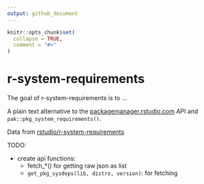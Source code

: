 ```yaml
---
output: github_document
---
```


<!-- README.md is generated from README.Rmd. Please edit that file -->

```r
knitr::opts_chunk$set(
  collapse = TRUE,
  comment = "#>"
)
```

# r-system-requirements

<!-- badges: start -->
<!-- badges: end -->


The goal of r-system-requirements is to ...

A plain text alternative to the [packagemanager.rstudio.com](https://packagemanager.rstudio.com/__api__/swagger/index.html) API and `pak::pkg_system_requirements()`.

Data from [rstudio/r-system-requirements](https://github.com/rstudio/r-system-requirements)




TODO: 

- create api functions:
  - fetch_*() for getting raw json as list
  - `get_pkg_sysdeps(lib, distro, version)`: for fetching 
